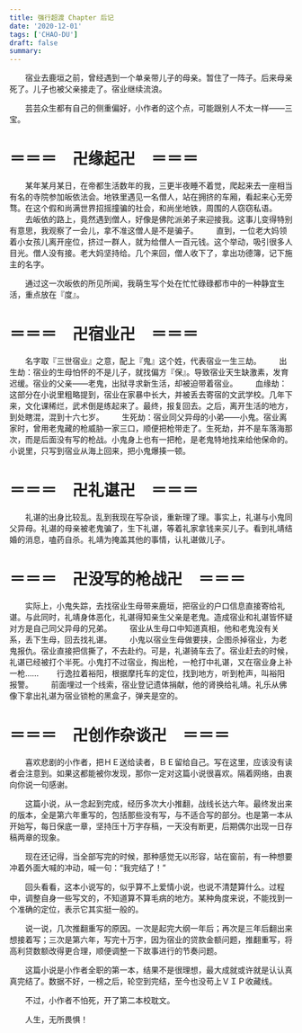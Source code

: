 ```yaml
---
title: 强行超渡 Chapter 后记
date: '2020-12-01'
tags: ['CHAO-DU']
draft: false
summary: 
---
```


　　宿业去鹿垣之前，曾经遇到一个单亲带儿子的母亲。暂住了一阵子。后来母亲死了。儿子也被父亲接走了。宿业继续流浪。 

　　芸芸众生都有自己的侧重偏好，小作者的这个点，可能跟别人不太一样——三宝。

# ＝＝＝　卍缘起卍　＝＝＝

　　某年某月某日，在帝都生活数年的我，三更半夜睡不着觉，爬起来去一座相当有名的寺院参加皈依法会。地铁里遇见一名僧人，站在拥挤的车厢，看起来心无旁骛。在这个假和尚满世界招摇撞骗的社会，和尚坐地铁，周围的人窃窃私语。
　　去皈依的路上，竟然遇到僧人，好像是佛陀派弟子来迎接我。这事儿变得特别有意思，我观察了一会儿，拿不准这僧人是不是骗子。
　　直到，一位老大妈领着小女孩儿离开座位，挤过一群人，就为给僧人一百元钱。这个举动，吸引很多人目光。僧人没有接。老大妈坚持给。几个来回，僧人收下了，拿出功德簿，记下施主的名字。

　　通过这一次皈依的所见所闻，我萌生写个处在忙忙碌碌都市中的一种静宜生活，重点放在『度』。

# ＝＝＝　卍宿业卍　＝＝＝

　　名字取『三世宿业』之意，配上『鬼』这个姓，代表宿业一生三劫。
　　出生劫：宿业的生母怕怀的不是儿子，就找偏方『保』。导致宿业天生缺激素，发育迟缓。宿业的父亲——老鬼，出狱寻求新生活，却被迫带着宿业。
　　血缘劫：这部分在小说里粗略提到，宿业在家暴中长大，并被丢去寄宿的文武学校。几年下来，文化课稀烂，武术倒是练起来了。最终，报复回去。之后，离开生活的地方，到处瞎混，混到十六七岁。
　　生死劫：宿业同父异母的小弟——小鬼。宿业离家时，曾用老鬼藏的枪威胁一家三口，顺便把枪带走了。生死劫，并不是车落海那次，而是后面没有写的枪战。小鬼身上也有一把枪，是老鬼特地找来给他保命的。小说里，只写到宿业从海上回来，把小鬼爆揍一顿。

# ＝＝＝　卍礼谌卍　＝＝＝

　　礼谌的出身比较乱。乱到我现在写杂谈，重新理了理。事实上，礼谌与小鬼同父异母。礼谌的母亲被老鬼骗了，生下礼谌，等着礼家拿钱来买儿子。看到礼靖结婚的消息，嗑药自杀。礼靖为掩盖其他的事情，认礼谌做儿子。

# ＝＝＝　卍没写的枪战卍　＝＝＝

　　实际上，小鬼失踪，去找宿业生母带来鹿垣，把宿业的户口信息直接寄给礼谌。与此同时，礼靖身体恶化，礼谌得知亲生父亲是老鬼。造成宿业和礼谌皆怀疑对方是自己同父异母的兄弟。
　　宿业从生母口中知道真相，他和老鬼没有关系，丢下生母，回去找礼谌。
　　小鬼以宿业生母做要挟，企图杀掉宿业，为老鬼报仇。宿业直接把信撕了，不去赴约。可是，礼谌骑车去了。宿业赶去的时候，礼谌已经被打个半死。小鬼打不过宿业，掏出枪，一枪打中礼谌，又在宿业身上补一枪……
　　行逸拉着裕阳，根据摩托车的定位，找到地方，听到枪声，叫裕阳报警。
　　前面埋过一个线索，宿业登记遗体捐献，他的肾换给礼靖。礼乐从佛像下拿出礼谌为宿业锁枪的黑盒子，弹夹是空的。

# ＝＝＝　卍创作杂谈卍　＝＝＝

　　喜欢悲剧的小作者，把ＨＥ送给读者，ＢＥ留给自己。写在这里，应该没有读者会注意到。如果这都能被你发现，那你一定对这篇小说很喜欢。隔着网络，由衷向你说一句感谢。

　　这篇小说，从一念起到完成，经历多次大小推翻，战线长达六年。最终发出来的版本，全是第六年重写的，包括那些没有写，与不适合写的部分。也是第一本从开始写，每日保底一章，坚持压十万字存稿，一天没有断更，后期偶尔出现一日存稿两章的现象。

　　现在还记得，当全部写完的时候，那种感觉无以形容，站在窗前，有一种想要冲着外面大喊的冲动，喊一句：“我完结了！”

　　回头看看，这本小说写的，似乎算不上爱情小说，也说不清楚算什么。过程中，调整自身一些写文的，不知道算不算毛病的地方。某种角度来说，不能找到一个准确的定位，表示它其实挺一般的。

　　说一说，几次推翻重写的原因。一次是起完大纲一年后；再次是三年后翻出来想接着写；三次是第六年，写完十万字，因为宿业的贷款金额问题，推翻重写，将高利贷数额改得更合理，顺便调整一下故事进行的节奏问题。

　　这篇小说是小作者全职的第一本，结果不是很理想，最大成就或许就是认认真真完结了。数据不好，一榜之后，轮空到完结，至今也没苟上ＶＩＰ收藏线。

　　不过，小作者不怕死，开了第二本校耽文。

　　人生，无所畏惧！
